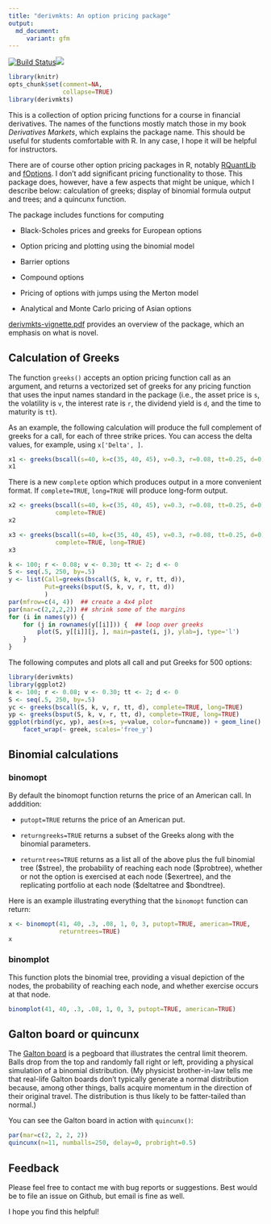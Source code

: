 ```yaml
---
title: "derivmkts: An option pricing package"
output: 
  md_document:
     variant: gfm
---
```


[![Build Status](https://travis-ci.org/rmcd1024/derivmkts.svg?branch=master)](https://travis-ci.org/rmcd1024/derivmkts)[![](http://www.r-pkg.org/badges/version/derivmkts)](http://www.r-pkg.org/pkg/derivmkts)


```r
library(knitr)
opts_chunk$set(comment=NA,
               collapse=TRUE)
library(derivmkts)
```


This is a collection of option pricing functions for a course in
financial derivatives. The names of the functions mostly match those
in my book *Derivatives Markets*, which explains the package name.
This should be useful for students comfortable with R. In any case, I
hope it will be helpful for instructors.

There are of course other option pricing packages in R, notably
[RQuantLib](https://cran.r-project.org/package=RQuantLib) and
[fOptions](https://cran.r-project.org/package=RQuantLib). I don't add
significant pricing functionality to those. This package does,
however, have a few aspects that might be unique, which I describe
below: calculation of greeks; display of binomial formula output and
trees; and a quincunx function.

The package includes functions for computing

* Black-Scholes prices and greeks for European options

* Option pricing and plotting using the binomial model

* Barrier options

* Compound options

* Pricing of options with jumps using the Merton model

* Analytical and Monte Carlo pricing of Asian options 

[derivmkts-vignette.pdf](vignettes/derivmkts-vignette.pdf) provides an
overview of the package, which an emphasis on what is novel.

## Calculation of Greeks

The function `greeks()` accepts an option pricing function call as an
argument, and returns a vectorized set of greeks for any pricing
function that uses the input names standard in the package (i.e., the
asset price is `s`, the volatility is `v`, the interest rate is `r`,
the dividend yield is `d`, and the time to maturity is `tt`).

As an example, the following calculation will produce the full
complement of greeks for a call, for each of three strike prices. You
can access the delta values, for example, using `x['Delta', ]`.


```r
x1 <- greeks(bscall(s=40, k=c(35, 40, 45), v=0.3, r=0.08, tt=0.25, d=0))
x1
```

There is a new `complete` option which produces output in a more
convenient format. If `complete=TRUE`, `long=TRUE` will produce
long-form output.


```r
x2 <- greeks(bscall(s=40, k=c(35, 40, 45), v=0.3, r=0.08, tt=0.25, d=0),
             complete=TRUE)
x2

x3 <- greeks(bscall(s=40, k=c(35, 40, 45), v=0.3, r=0.08, tt=0.25, d=0),
             complete=TRUE, long=TRUE)
x3
```

\normalsize

<!--
The following computes and plots all call and put Greeks for
500 options, 16 plots in all:
-->

```r
k <- 100; r <- 0.08; v <- 0.30; tt <- 2; d <- 0
S <- seq(.5, 250, by=.5)
y <- list(Call=greeks(bscall(S, k, v, r, tt, d)),
          Put=greeks(bsput(S, k, v, r, tt, d))
          )
par(mfrow=c(4, 4))  ## create a 4x4 plot
par(mar=c(2,2,2,2)) ## shrink some of the margins
for (i in names(y)) {
    for (j in rownames(y[[i]])) {  ## loop over greeks
        plot(S, y[[i]][j, ], main=paste(i, j), ylab=j, type='l')
    }
}
```

The following computes and plots all call and put Greeks for
500 options:


```r
library(derivmkts)
library(ggplot2)
k <- 100; r <- 0.08; v <- 0.30; tt <- 2; d <- 0
S <- seq(.5, 250, by=.5)
yc <- greeks(bscall(S, k, v, r, tt, d), complete=TRUE, long=TRUE)
yp <- greeks(bsput(S, k, v, r, tt, d), complete=TRUE, long=TRUE)
ggplot(rbind(yc, yp), aes(x=s, y=value, color=funcname)) + geom_line() +
    facet_wrap(~ greek, scales='free_y')
```


## Binomial calculations

### binomopt

By default the binomopt function returns the price of an American
call. In adddition:

* `putopt=TRUE` returns the price of an American
put.

*  `returngreeks=TRUE` returns a subset of the Greeks
along with the binomial parameters.

* `returntrees=TRUE` returns as a list all of the above plus the full
  binomial tree (\$stree), the probability of reaching each node
  (\$probtree), whether or not the option is exercised at each node
  (\$exertree), and the replicating portfolio at each node ($deltatree
  and $bondtree).

Here is an example illustrating everything that the `binomopt`
function can return:
```r
x <- binomopt(41, 40, .3, .08, 1, 0, 3, putopt=TRUE, american=TRUE,
              returntrees=TRUE)
x
```

### binomplot

This function plots the binomial tree, providing a visual depiction of
the nodes, the probability of reaching each node, and whether exercise
occurs at that node.

```r
binomplot(41, 40, .3, .08, 1, 0, 3, putopt=TRUE, american=TRUE)

```

## Galton board or quincunx

The [Galton board](http://mathworld.wolfram.com/GaltonBoard.html) is a
pegboard that illustrates the central limit theorem. Balls drop from
the top and randomly fall right or left, providing a physical
simulation of a binomial distribution. (My physicist brother-in-law
tells me that real-life Galton boards don't typically generate a
normal distribution because, among other things, balls acquire
momentum in the direction of their original travel. The distribution
is thus likely to be fatter-tailed than normal.)

You can see the Galton board in action with `quincunx()`:

```r
par(mar=c(2, 2, 2, 2))
quincunx(n=11, numballs=250, delay=0, probright=0.5)

```

## Feedback

Please feel free to contact me with bug reports or suggestions. Best
would be to file an issue on Github, but email is fine as well.

I hope you find this helpful!

